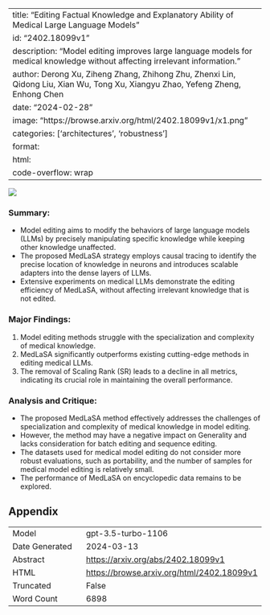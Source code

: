 
---
title: "Editing Factual Knowledge and Explanatory Ability of Medical Large Language Models"
id: "2402.18099v1"
description: "Model editing improves large language models for medical knowledge without affecting irrelevant information."
author: Derong Xu, Ziheng Zhang, Zhihong Zhu, Zhenxi Lin, Qidong Liu, Xian Wu, Tong Xu, Xiangyu Zhao, Yefeng Zheng, Enhong Chen
date: "2024-02-28"
image: "https://browse.arxiv.org/html/2402.18099v1/x1.png"
categories: ['architectures', 'robustness']
format:
  html:
    code-overflow: wrap
---

![](https://browse.arxiv.org/html/2402.18099v1/x1.png)

### **Summary:**
- Model editing aims to modify the behaviors of large language models (LLMs) by precisely manipulating specific knowledge while keeping other knowledge unaffected.
- The proposed MedLaSA strategy employs causal tracing to identify the precise location of knowledge in neurons and introduces scalable adapters into the dense layers of LLMs.
- Extensive experiments on medical LLMs demonstrate the editing efficiency of MedLaSA, without affecting irrelevant knowledge that is not edited.

### Major Findings:
1. Model editing methods struggle with the specialization and complexity of medical knowledge.
2. MedLaSA significantly outperforms existing cutting-edge methods in editing medical LLMs.
3. The removal of Scaling Rank (SR) leads to a decline in all metrics, indicating its crucial role in maintaining the overall performance.

### Analysis and Critique:
- The proposed MedLaSA method effectively addresses the challenges of specialization and complexity of medical knowledge in model editing.
- However, the method may have a negative impact on Generality and lacks consideration for batch editing and sequence editing.
- The datasets used for medical model editing do not consider more robust evaluations, such as portability, and the number of samples for medical model editing is relatively small.
- The performance of MedLaSA on encyclopedic data remains to be explored.

## Appendix

|          |          |
|----------|----------|
| Model     | gpt-3.5-turbo-1106       |
| Date Generated     | 2024-03-13       |
| Abstract | [https://arxiv.org/abs/2402.18099v1](https://arxiv.org/abs/2402.18099v1)        |
| HTML     | [https://browse.arxiv.org/html/2402.18099v1](https://browse.arxiv.org/html/2402.18099v1)       |
| Truncated       | False       |
| Word Count       | 6898       |